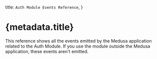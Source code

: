 
  title: `Auth Module Events Reference`,
}

# {metadata.title}

This reference shows all the events emitted by the Medusa application related to the Auth Module. If you use the module outside the Medusa application, these events aren't emitted. 

<Content />